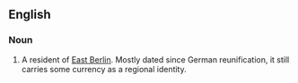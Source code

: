 ==English==

===Noun===
{{en-noun}}

# {{label|en|dated|historical}} A resident of [[East Berlin]]. Mostly dated since German reunification, it still carries some currency as a regional identity.